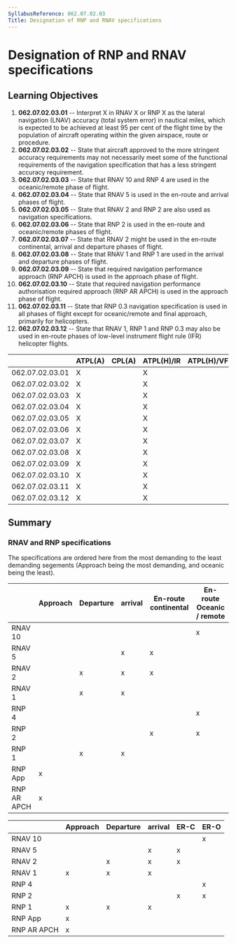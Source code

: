 ```yaml
---
SyllabusReference: 062.07.02.03
Title: Designation of RNP and RNAV specifications
---
```


# Designation of RNP and RNAV specifications

## Learning Objectives

1.  **062.07.02.03.01** -- Interpret X in RNAV X or RNP X as the lateral
    navigation (LNAV) accuracy (total system error) in nautical miles, which is
    expected to be achieved at least 95 per cent of the flight time by the
    population of aircraft operating within the given airspace, route or
    procedure.
2.  **062.07.02.03.02** -- State that aircraft approved to the more stringent
    accuracy requirements may not necessarily meet some of the functional
    requirements of the navigation specification that has a less stringent
    accuracy requirement.
3.  **062.07.02.03.03** -- State that RNAV 10 and RNP 4 are used in the
    oceanic/remote phase of flight.
4.  **062.07.02.03.04** -- State that RNAV 5 is used in the en-route and arrival
    phases of flight.
5.  **062.07.02.03.05** -- State that RNAV 2 and RNP 2 are also used as
    navigation specifications.
6.  **062.07.02.03.06** -- State that RNP 2 is used in the en-route and
    oceanic/remote phases of flight.
7.  **062.07.02.03.07** -- State that RNAV 2 might be used in the en-route
    continental, arrival and departure phases of flight.
8.  **062.07.02.03.08** -- State that RNAV 1 and RNP 1 are used in the arrival
    and departure phases of flight.
9.  **062.07.02.03.09** -- State that required navigation performance approach
    (RNP APCH) is used in the approach phase of flight.
10. **062.07.02.03.10** -- State that required navigation performance
    authorisation required approach (RNP AR APCH) is used in the approach phase
    of flight.
11. **062.07.02.03.11** -- State that RNP 0.3 navigation specification is used
    in all phases of flight except for oceanic/remote and final approach,
    primarily for helicopters.
12. **062.07.02.03.12** -- State that RNAV 1, RNP 1 and RNP 0.3 may also be used
    in en-route phases of low-level instrument flight rule (IFR) helicopter
    flights.

|                 | ATPL(A) | CPL(A) | ATPL(H)/IR | ATPL(H)/VFR | CPL(H) | IR  | CBIR(A) |
| --------------- | ------- | ------ | ---------- | ----------- | ------ | --- | ------- |
| 062.07.02.03.01 | X       |        | X          |             |        | X   |         |
| 062.07.02.03.02 | X       |        | X          |             |        | X   | X       |
| 062.07.02.03.03 | X       |        | X          |             |        | X   |         |
| 062.07.02.03.04 | X       |        | X          |             |        | X   | X       |
| 062.07.02.03.05 | X       |        | X          |             |        | X   |         |
| 062.07.02.03.06 | X       |        | X          |             |        | X   |         |
| 062.07.02.03.07 | X       |        | X          |             |        | X   |         |
| 062.07.02.03.08 | X       |        | X          |             |        | X   | X       |
| 062.07.02.03.09 | X       |        | X          |             |        | X   | X       |
| 062.07.02.03.10 | X       |        | X          |             |        | X   | X       |
| 062.07.02.03.11 | X       |        | X          |             |        | X   |         |
| 062.07.02.03.12 | X       |        | X          |             |        | X   |         |

## Summary

### RNAV and RNP specifications

The specifications are ordered here from the most demanding to the least
demanding segements (Approach being the most demanding, and oceanic being the
least).

|             | Approach | Departure | arrival | En-route continental | En-route Oceanic / remote |
| ----------- | -------- | --------- | ------- | -------------------- | ------------------------- |
| RNAV 10     |          |           |         |                      | x                         |
| RNAV 5      |          |           | x       | x                    |                           |
| RNAV 2      |          | x         | x       | x                    |                           |
| RNAV 1      |          | x         | x       |                      |                           |
| RNP 4       |          |           |         |                      | x                         |
| RNP 2       |          |           |         | x                    | x                         |
| RNP 1       |          | x         | x       |                      |                           |
| RNP App     | x        |           |         |                      |                           |
| RNP AR APCH | x        |           |         |                      |                           |

|             | Approach | Departure | arrival | ER-C | ER-O |
| ----------- | -------- | --------- | ------- | ---- | ---- |
| RNAV 10     |          |           |         |      | x    |
| RNAV 5      |          |           | x       | x    |      |
| RNAV 2      |          | x         | x       | x    |      |
| RNAV 1      | x        | x         | x       |      |      |
| RNP 4       |          |           |         |      | x    |
| RNP 2       |          |           |         | x    | x    |
| RNP 1       | x        | x         | x       |      |      |
| RNP App     | x        |           |         |      |      |
| RNP AR APCH | x        |           |         |      |      |
